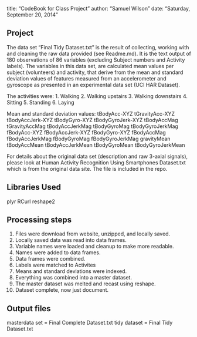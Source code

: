 title: "CodeBook for Class Project"
author: "Samuel Wilson"
date: "Saturday, September 20, 2014"

## Project
The data set "Final Tidy Dataset.txt" is the result of collecting, working with and cleaning the raw data provided (see Readme.md). It is the text output of 180 observations of 86 variables (excluding Subject numbers and Activity labels). The variables in this data set, are calculated mean values per subject (volunteers) and activity, that derive from the mean and standard deviation values of features measured from an accelerometer and gyroscope as presented in an experimental data set (UCI HAR Dataset).

The activities were:
1.    Walking
2.    Walking upstairs
3.	Walking downstairs
4.	Sitting
5.	Standing
6.	Laying

Mean and standard deviation values:
tBodyAcc-XYZ tGravityAcc-XYZ tBodyAccJerk-XYZ tBodyGyro-XYZ tBodyGyroJerk-XYZ tBodyAccMag tGravityAccMag tBodyAccJerkMag tBodyGyroMag tBodyGyroJerkMag fBodyAcc-XYZ fBodyAccJerk-XYZ fBodyGyro-XYZ fBodyAccMag fBodyAccJerkMag fBodyGyroMag fBodyGyroJerkMag gravityMean tBodyAccMean tBodyAccJerkMean tBodyGyroMean tBodyGyroJerkMean

For details about the original data set (description and raw 3-axial signals), please look at Human Activity Recognition Using Smartphones Dataset.txt which is from the original data site. The file is included in the repo.

## Libraries Used
plyr
RCurl
reshape2

## Processing steps

1. Files were download from website, unzipped, and locally saved.
2. Locally saved data was read into data frames.
3. Variable names were loaded and cleanup to make more readable.
4. Names were added to data frames.
5. Data frames were combined.
6. Labels were matched to Activites
7. Means and standard deviations were indexed.
8. Everything was combined into a master dataset.
9. The master dataset was melted and recast using reshape.
10.  Dataset complete, now just document.  

## Output files
masterdata set = Final Complete Dataset.txt
tidy dataset = Final Tidy Dataset.txt